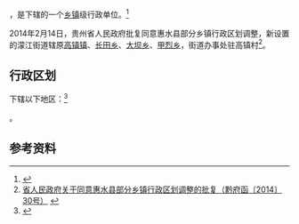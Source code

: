 {{中国乡级行政区|52/27/31/101/000}}

'''{{PAGENAMEBASE}}'''，是{{PRC admin/fullname|52/27/31/101/000|3}}下辖的一个[[乡镇|乡镇]]级行政单位。<ref>{{PRC admin/ref sgc|{{PRC admin/parent|52/27/31/101/000}}}}</ref>

2014年2月14日，贵州省人民政府批复同意惠水县部分乡镇行政区划调整，新设置的濛江街道辖原[[高镇镇|高镇镇]]、[[长田乡_(惠水县)|长田乡]]、[[大坝乡_(惠水县)|大坝乡]]、[[甲烈乡|甲烈乡]]，街道办事处驻高镇村<ref>[http://www.gzgov.gov.cn/zyzxyll/zcfg/zfwj/qfh/201508/t20150814_5838.html 省人民政府关于同意惠水县部分乡镇行政区划调整的批复（黔府函〔2014〕30号）] {{webarchive|url=https://web.archive.org/web/20170831223449/http://www.gzgov.gov.cn/zyzxyll/zcfg/zfwj/qfh/201508/t20150814_5838.html |date=2017-08-31 }}</ref>。

== 行政区划 ==

{{PAGENAMEBASE}}下辖以下地区：<ref>{{PRC admin/ref sgc|52/27/31/101/000}}</ref>

{{PRC admin/children|52/27/31/101/000}}。

== 参考资料 ==

{{reflist}}

{{行政区划小作品}}
{{PRC admin/navcat|52/27/31/101/000}}